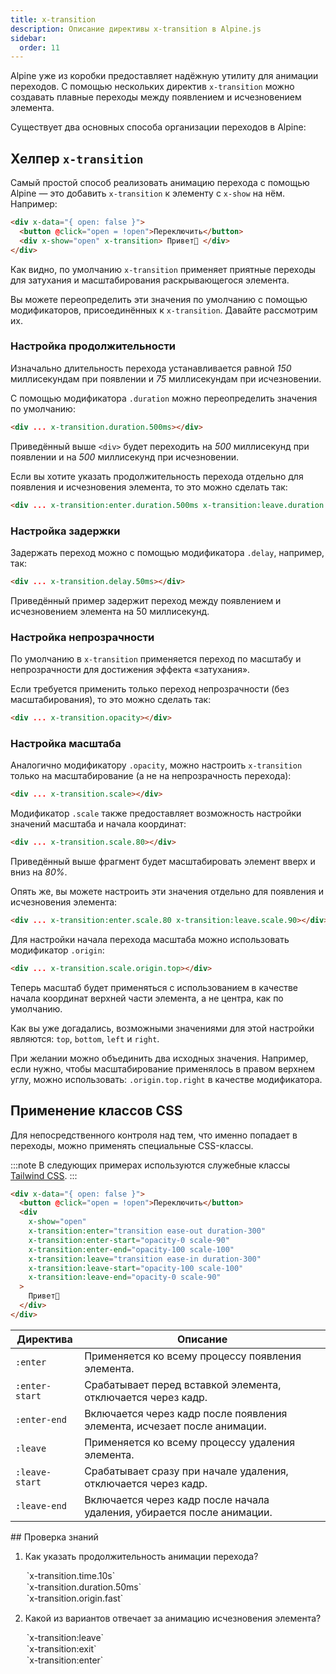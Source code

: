 ```yaml
---
title: x-transition
description: Описание директивы x-transition в Alpine.js
sidebar:
  order: 11
---
```



Alpine уже из коробки предоставляет надёжную утилиту для анимации переходов. С помощью нескольких директив `x-transition` можно создавать плавные переходы между появлением и исчезновением элемента.

Существует два основных способа организации переходов в Alpine:

<CardGrid>
  <LinkCard title="Хелпер <strong>x-transition</strong>" href="#хелпер-x-transition" />
  <LinkCard title="Применение классов CSS" href="#применение-классов-css" />
</CardGrid>

## Хелпер `x-transition`

Самый простой способ реализовать анимацию перехода с помощью Alpine — это добавить `x-transition` к элементу с `x-show` на нём. Например:

```html live "x-transition"
<div x-data="{ open: false }">
  <button @click="open = !open">Переключить</button>
  <div x-show="open" x-transition> Привет👋 </div>
</div>
```

Как видно, по умолчанию `x-transition` применяет приятные переходы для затухания и масштабирования раскрывающегося элемента.

Вы можете переопределить эти значения по умолчанию с помощью модификаторов, присоединённых к `x-transition`. Давайте рассмотрим их.

### Настройка продолжительности

Изначально длительность перехода устанавливается равной _150_ миллисекундам при появлении и _75_ миллисекундам при исчезновении.

С помощью модификатора `.duration` можно переопределить значения по умолчанию:

```html "duration.500ms"
<div ... x-transition.duration.500ms></div>
```

Приведённый выше `<div>` будет переходить на _500_ миллисекунд при появлении и на _500_ миллисекунд при исчезновении.

Если вы хотите указать продолжительность перехода отдельно для появления и исчезновения элемента, то это можно сделать так:

```html wrap "enter.duration.500ms" "leave.duration.400ms"
<div ... x-transition:enter.duration.500ms x-transition:leave.duration.400ms></div>
```

### Настройка задержки

Задержать переход можно с помощью модификатора `.delay`, например, так:

```html "delay.50ms"
<div ... x-transition.delay.50ms></div>
```

Приведённый пример задержит переход между появлением и исчезновением элемента на 50 миллисекунд.

### Настройка непрозрачности

По умолчанию в `x-transition` применяется переход по масштабу и непрозрачности для достижения эффекта «затухания».

Если требуется применить только переход непрозрачности (без масштабирования), то это можно сделать так:

```html "opacity"
<div ... x-transition.opacity></div>
```

### Настройка масштаба

Аналогично модификатору `.opacity`, можно настроить `x-transition` только на масштабирование (а не на непрозрачность перехода):

```html "scale"
<div ... x-transition.scale></div>
```

Модификатор `.scale` также предоставляет возможность настройки значений масштаба и начала координат:

```html "scale.80"
<div ... x-transition.scale.80></div>
```

Приведённый выше фрагмент будет масштабировать элемент вверх и вниз на _80%_.

Опять же, вы можете настроить эти значения отдельно для появления и исчезновения элемента:

```html "enter.scale.80" "leave.scale.90"
<div ... x-transition:enter.scale.80 x-transition:leave.scale.90></div>
```

Для настройки начала перехода масштаба можно использовать модификатор `.origin`:

```html "origin"
<div ... x-transition.scale.origin.top></div>
```

Теперь масштаб будет применяться с использованием в качестве начала координат верхней части элемента, а не центра, как по умолчанию.

Как вы уже догадались, возможными значениями для этой настройки являются: `top`, `bottom`, `left` и `right`.

При желании можно объединить два исходных значения. Например, если нужно, чтобы масштабирование применялось в правом верхнем углу, можно использовать: `.origin.top.right` в качестве модификатора.

## Применение классов CSS

Для непосредственного контроля над тем, что именно попадает в переходы, можно применять специальные CSS-классы.

:::note
    В следующих примерах используются служебные классы [Tailwind CSS](https://tailwindcss.ru/docs/transition-property).
:::

```html live {5-10}
<div x-data="{ open: false }">
  <button @click="open = !open">Переключить</button>
  <div
    x-show="open"
    x-transition:enter="transition ease-out duration-300"
    x-transition:enter-start="opacity-0 scale-90"
    x-transition:enter-end="opacity-100 scale-100"
    x-transition:leave="transition ease-in duration-300"
    x-transition:leave-start="opacity-100 scale-100"
    x-transition:leave-end="opacity-0 scale-90"
  >
    Привет👋
  </div>
</div>
```

| Директива      | Описание                                                                 |
| -------------- | ------------------------------------------------------------------------ |
| `:enter`       | Применяется ко всему процессу появления элемента.                        |
| `:enter-start` | Срабатывает перед вставкой элемента, отключается через кадр.             |
| `:enter-end`   | Включается через кадр после появления элемента, исчезает после анимации. |
| `:leave`       | Применяется ко всему процессу удаления элемента.                         |
| `:leave-start` | Срабатывает сразу при начале удаления, отключается через кадр.           |
| `:leave-end`   | Включается через кадр после начала удаления, убирается после анимации.   |

<Box icon="question-mark">
## Проверка знаний

1. Как указать продолжительность анимации перехода?

    <MultipleChoice>
      <Option>
        `x-transition.time.10s`
      </Option>
      <Option isCorrect>
        `x-transition.duration.50ms`
      </Option>
      <Option>
        `x-transition.origin.fast`
      </Option>
    </MultipleChoice>

2. Какой из вариантов отвечает за анимацию исчезновения элемента?

    <MultipleChoice>
      <Option isCorrect>
        `x-transition:leave`
      </Option>
      <Option>
        `x-transition:exit`
      </Option>
      <Option>
        `x-transition:enter`
      </Option>
    </MultipleChoice>

</Box>